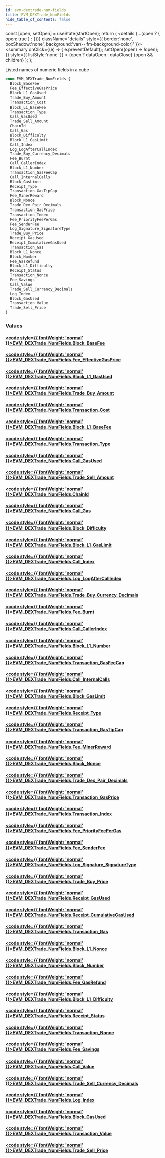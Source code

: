```yaml
---
id: evm-dextrade-num-fields
title: EVM_DEXTrade_NumFields
hide_table_of_contents: false
---
```







  const [open, setOpen] = useState(startOpen);
  return (
    <details {...(open ? { open: true } : {})} className="details" style={{ border:'none', boxShadow:'none', background:'var(--ifm-background-color)' }}>
      <summary
        onClick={(e) => {
          e.preventDefault();
          setOpen((open) => !open);
        }}
        style={{ listStyle:'none' }}
      >
      {open ? dataOpen : dataClose}
      </summary>
      {open && children}
    </details>
  );
};




Listed names of numeric fields in a cube


```graphql
enum EVM_DEXTrade_NumFields {
  Block_BaseFee
  Fee_EffectiveGasPrice
  Block_L1_GasUsed
  Trade_Buy_Amount
  Transaction_Cost
  Block_L1_BaseFee
  Transaction_Type
  Call_GasUsed
  Trade_Sell_Amount
  ChainId
  Call_Gas
  Block_Difficulty
  Block_L1_GasLimit
  Call_Index
  Log_LogAfterCallIndex
  Trade_Buy_Currency_Decimals
  Fee_Burnt
  Call_CallerIndex
  Block_L1_Number
  Transaction_GasFeeCap
  Call_InternalCalls
  Block_GasLimit
  Receipt_Type
  Transaction_GasTipCap
  Fee_MinerReward
  Block_Nonce
  Trade_Dex_Pair_Decimals
  Transaction_GasPrice
  Transaction_Index
  Fee_PriorityFeePerGas
  Fee_SenderFee
  Log_Signature_SignatureType
  Trade_Buy_Price
  Receipt_GasUsed
  Receipt_CumulativeGasUsed
  Transaction_Gas
  Block_L1_Nonce
  Block_Number
  Fee_GasRefund
  Block_L1_Difficulty
  Receipt_Status
  Transaction_Nonce
  Fee_Savings
  Call_Value
  Trade_Sell_Currency_Decimals
  Log_Index
  Block_GasUsed
  Transaction_Value
  Trade_Sell_Price
}
```




### Values

#### [<code style={{ fontWeight: 'normal' }}>EVM_DEXTrade_NumFields.<b>Block_BaseFee</b></code>](#) 
> 
> 

#### [<code style={{ fontWeight: 'normal' }}>EVM_DEXTrade_NumFields.<b>Fee_EffectiveGasPrice</b></code>](#) 
> 
> 

#### [<code style={{ fontWeight: 'normal' }}>EVM_DEXTrade_NumFields.<b>Block_L1_GasUsed</b></code>](#) 
> 
> 

#### [<code style={{ fontWeight: 'normal' }}>EVM_DEXTrade_NumFields.<b>Trade_Buy_Amount</b></code>](#) 
> 
> 

#### [<code style={{ fontWeight: 'normal' }}>EVM_DEXTrade_NumFields.<b>Transaction_Cost</b></code>](#) 
> 
> 

#### [<code style={{ fontWeight: 'normal' }}>EVM_DEXTrade_NumFields.<b>Block_L1_BaseFee</b></code>](#) 
> 
> 

#### [<code style={{ fontWeight: 'normal' }}>EVM_DEXTrade_NumFields.<b>Transaction_Type</b></code>](#) 
> 
> 

#### [<code style={{ fontWeight: 'normal' }}>EVM_DEXTrade_NumFields.<b>Call_GasUsed</b></code>](#) 
> 
> 

#### [<code style={{ fontWeight: 'normal' }}>EVM_DEXTrade_NumFields.<b>Trade_Sell_Amount</b></code>](#) 
> 
> 

#### [<code style={{ fontWeight: 'normal' }}>EVM_DEXTrade_NumFields.<b>ChainId</b></code>](#) 
> 
> 

#### [<code style={{ fontWeight: 'normal' }}>EVM_DEXTrade_NumFields.<b>Call_Gas</b></code>](#) 
> 
> 

#### [<code style={{ fontWeight: 'normal' }}>EVM_DEXTrade_NumFields.<b>Block_Difficulty</b></code>](#) 
> 
> 

#### [<code style={{ fontWeight: 'normal' }}>EVM_DEXTrade_NumFields.<b>Block_L1_GasLimit</b></code>](#) 
> 
> 

#### [<code style={{ fontWeight: 'normal' }}>EVM_DEXTrade_NumFields.<b>Call_Index</b></code>](#) 
> 
> 

#### [<code style={{ fontWeight: 'normal' }}>EVM_DEXTrade_NumFields.<b>Log_LogAfterCallIndex</b></code>](#) 
> 
> 

#### [<code style={{ fontWeight: 'normal' }}>EVM_DEXTrade_NumFields.<b>Trade_Buy_Currency_Decimals</b></code>](#) 
> 
> 

#### [<code style={{ fontWeight: 'normal' }}>EVM_DEXTrade_NumFields.<b>Fee_Burnt</b></code>](#) 
> 
> 

#### [<code style={{ fontWeight: 'normal' }}>EVM_DEXTrade_NumFields.<b>Call_CallerIndex</b></code>](#) 
> 
> 

#### [<code style={{ fontWeight: 'normal' }}>EVM_DEXTrade_NumFields.<b>Block_L1_Number</b></code>](#) 
> 
> 

#### [<code style={{ fontWeight: 'normal' }}>EVM_DEXTrade_NumFields.<b>Transaction_GasFeeCap</b></code>](#) 
> 
> 

#### [<code style={{ fontWeight: 'normal' }}>EVM_DEXTrade_NumFields.<b>Call_InternalCalls</b></code>](#) 
> 
> 

#### [<code style={{ fontWeight: 'normal' }}>EVM_DEXTrade_NumFields.<b>Block_GasLimit</b></code>](#) 
> 
> 

#### [<code style={{ fontWeight: 'normal' }}>EVM_DEXTrade_NumFields.<b>Receipt_Type</b></code>](#) 
> 
> 

#### [<code style={{ fontWeight: 'normal' }}>EVM_DEXTrade_NumFields.<b>Transaction_GasTipCap</b></code>](#) 
> 
> 

#### [<code style={{ fontWeight: 'normal' }}>EVM_DEXTrade_NumFields.<b>Fee_MinerReward</b></code>](#) 
> 
> 

#### [<code style={{ fontWeight: 'normal' }}>EVM_DEXTrade_NumFields.<b>Block_Nonce</b></code>](#) 
> 
> 

#### [<code style={{ fontWeight: 'normal' }}>EVM_DEXTrade_NumFields.<b>Trade_Dex_Pair_Decimals</b></code>](#) 
> 
> 

#### [<code style={{ fontWeight: 'normal' }}>EVM_DEXTrade_NumFields.<b>Transaction_GasPrice</b></code>](#) 
> 
> 

#### [<code style={{ fontWeight: 'normal' }}>EVM_DEXTrade_NumFields.<b>Transaction_Index</b></code>](#) 
> 
> 

#### [<code style={{ fontWeight: 'normal' }}>EVM_DEXTrade_NumFields.<b>Fee_PriorityFeePerGas</b></code>](#) 
> 
> 

#### [<code style={{ fontWeight: 'normal' }}>EVM_DEXTrade_NumFields.<b>Fee_SenderFee</b></code>](#) 
> 
> 

#### [<code style={{ fontWeight: 'normal' }}>EVM_DEXTrade_NumFields.<b>Log_Signature_SignatureType</b></code>](#) 
> 
> 

#### [<code style={{ fontWeight: 'normal' }}>EVM_DEXTrade_NumFields.<b>Trade_Buy_Price</b></code>](#) 
> 
> 

#### [<code style={{ fontWeight: 'normal' }}>EVM_DEXTrade_NumFields.<b>Receipt_GasUsed</b></code>](#) 
> 
> 

#### [<code style={{ fontWeight: 'normal' }}>EVM_DEXTrade_NumFields.<b>Receipt_CumulativeGasUsed</b></code>](#) 
> 
> 

#### [<code style={{ fontWeight: 'normal' }}>EVM_DEXTrade_NumFields.<b>Transaction_Gas</b></code>](#) 
> 
> 

#### [<code style={{ fontWeight: 'normal' }}>EVM_DEXTrade_NumFields.<b>Block_L1_Nonce</b></code>](#) 
> 
> 

#### [<code style={{ fontWeight: 'normal' }}>EVM_DEXTrade_NumFields.<b>Block_Number</b></code>](#) 
> 
> 

#### [<code style={{ fontWeight: 'normal' }}>EVM_DEXTrade_NumFields.<b>Fee_GasRefund</b></code>](#) 
> 
> 

#### [<code style={{ fontWeight: 'normal' }}>EVM_DEXTrade_NumFields.<b>Block_L1_Difficulty</b></code>](#) 
> 
> 

#### [<code style={{ fontWeight: 'normal' }}>EVM_DEXTrade_NumFields.<b>Receipt_Status</b></code>](#) 
> 
> 

#### [<code style={{ fontWeight: 'normal' }}>EVM_DEXTrade_NumFields.<b>Transaction_Nonce</b></code>](#) 
> 
> 

#### [<code style={{ fontWeight: 'normal' }}>EVM_DEXTrade_NumFields.<b>Fee_Savings</b></code>](#) 
> 
> 

#### [<code style={{ fontWeight: 'normal' }}>EVM_DEXTrade_NumFields.<b>Call_Value</b></code>](#) 
> 
> 

#### [<code style={{ fontWeight: 'normal' }}>EVM_DEXTrade_NumFields.<b>Trade_Sell_Currency_Decimals</b></code>](#) 
> 
> 

#### [<code style={{ fontWeight: 'normal' }}>EVM_DEXTrade_NumFields.<b>Log_Index</b></code>](#) 
> 
> 

#### [<code style={{ fontWeight: 'normal' }}>EVM_DEXTrade_NumFields.<b>Block_GasUsed</b></code>](#) 
> 
> 

#### [<code style={{ fontWeight: 'normal' }}>EVM_DEXTrade_NumFields.<b>Transaction_Value</b></code>](#) 
> 
> 

#### [<code style={{ fontWeight: 'normal' }}>EVM_DEXTrade_NumFields.<b>Trade_Sell_Price</b></code>](#) 
> 
> 



